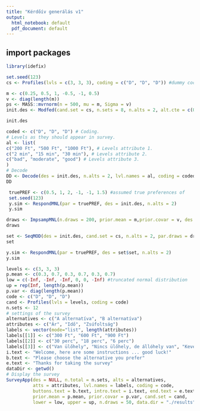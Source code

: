 ```yaml
---
title: "Kérdőív generálás v1"
output:
  html_notebook: default
  pdf_document: default
---
```



## import packages

```r
library(idefix)
```

```r
set.seed(123)
cs <- Profiles(lvls = c(3, 3, 3), coding = c("D", "D", "D")) #dummy coded profiles

m <- c(0.25, 0.5, 1, -0.5, -1, 0.5)
v <- diag(length(m))
ps <- MASS::mvrnorm(n = 500, mu = m, Sigma = v)
init.des <- Modfed(cand.set = cs, n.sets = 8, n.alts = 2, alt.cte = c(0, 0), par.draws = ps)$design #n.sets - number of choice sets, nalts - number of alternatives, alt.cte - alternative specific constant

init.des
```

```r
coded <- c("D", "D", "D") # Coding.
# Levels as they should appear in survey.
al <- list(
c("200 Ft", "500 Ft", "1000 Ft"), # Levels attribute 1.
c("2 min", "15 min", "30 min"), # Levels attribute 2.
c("bad", "moderate", "good") # Levels attribute 3.
)
# Decode
DD <- Decode(des = init.des, n.alts = 2, lvl.names = al, coding = coded)
DD
```




```r
 truePREF <- c(0.5, 1, 2, -1, -1, 1.5) #assumed true preferences of 
 set.seed(123)
 y.sim <- RespondMNL(par = truePREF, des = init.des, n.alts = 2)
 y.sim
```

```r
draws <- ImpsampMNL(n.draws = 200, prior.mean = m,prior.covar = v, des = init.des, n.alts = 2, y = y.sim)
draws
```

```r
set <- SeqMOD(des = init.des, cand.set = cs, n.alts = 2, par.draws = draws$sample, prior.covar = v, weights = draws$weights)
set
```

```r
y.sim <- RespondMNL(par = truePREF, des = set$set, n.alts = 2)
y.sim
```

```r
levels <- c(3, 3, 3)
p.mean <- c(0.3, 0.7, 0.3, 0.7, 0.3, 0.7)
low = c(-Inf, -Inf, -Inf, 0, 0, -Inf) #truncated normal distribution
up = rep(Inf, length(p.mean))
p.var <- diag(length(p.mean)) 
code <- c("D", "D", "D")
cand <- Profiles(lvls = levels, coding = code)
n.sets <- 12
# settings of the survey
alternatives <- c("A alternatíva", "B alternatíva")
attributes <- c("Ár", "Idő", "Zsúfoltság")
labels <- vector(mode="list", length(attributes))
labels[[1]] <- c("300 Ft", "600 Ft", "900 Ft")
labels[[2]] <- c("30 perc", "18 perc", "6 perc")
labels[[3]] <- c("Van ülőhely", "Nincs ülőhely, de állóhely van", "Kevés állóhely van")
i.text <- "Welcome, here are some instructions ... good luck!"
b.text <- "Please choose the alternative you prefer"
e.text <- "Thanks for taking the survey"
dataDir <- getwd()
# Display the survey 
SurveyApp(des = NULL, n.total = n.sets, alts = alternatives,
          atts = attributes, lvl.names = labels, coding = code, 
          buttons.text = b.text, intro.text = i.text, end.text = e.text, 
          prior.mean = p.mean, prior.covar = p.var, cand.set = cand, 
          lower = low, upper = up, n.draws = 50, data.dir = "./results")

```

